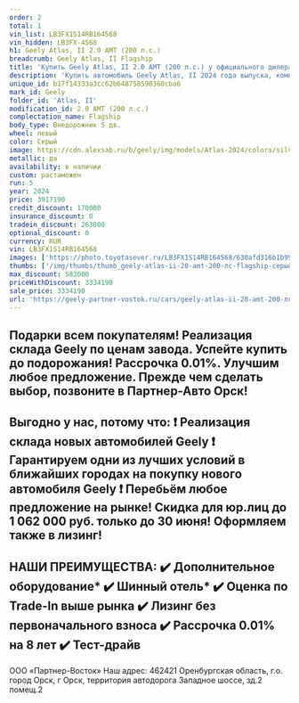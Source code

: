 ```yaml
---
order: 2
total: 1
vin_list: LB3FX1S14RB164568
vin_hidden: LB3FX-4568
h1: Geely Atlas, II 2.0 AMT (200 л.с.)
breadcrumb: Geely Atlas, II Flagship
title: 'Купить Geely Atlas, II 2.0 AMT (200 л.с.) у официального дилера в Орске'
description: 'Купить автомобиль Geely Atlas, II 2024 года выпуска, комплектация Flagship, цвет - Серый, двигатель - 2.0 AMT (200 л.с.) у официального дилера в г. Орск. Стоимость данного автомобиля Geely Atlas, II – 3334190'
unique_id: b17f14333a3cc62b648758598360cba6
mark_id: Geely
folder_id: 'Atlas, II'
modification_id: 2.0 AMT (200 л.с.)
complectation_name: Flagship
body_type: Внедорожник 5 дв.
wheel: левый
color: Серый
image: https://cdn.alexsab.ru/b/geely/img/models/Atlas-2024/colors/silver-metallic.webp
metallic: да
availability: в наличии
custom: растаможен
run: 5
year: 2024
price: 3917190
credit_discount: 170000
insurance_discount: 0
tradein_discount: 263000
optional_discount: 0
currency: RUR
vin: LB3FX1S14RB164568
images: ['https://photo.toyotasever.ru/LB3FX1S14RB164568/630afd316b1b99732a79b4b7d5d03018.jpg', 'https://photo.toyotasever.ru/LB3FX1S14RB164568/bfd614b475e930a3eae56bc466143df1.jpg', 'https://photo.toyotasever.ru/LB3FX1S14RB164568/64a35824c1fbdea4badc191dc1cb9a40.jpg', 'https://photo.toyotasever.ru/LB3FX1S14RB164568/52af104748cbb403b9460c6f4867ba0f.jpg', 'https://photo.toyotasever.ru/LB3FX1S14RB164568/66eec40a4e9645197779eaef1f329930.jpg', 'https://photo.toyotasever.ru/LB3FX1S14RB164568/e34476d7acfb631782f7434d1acc46b1.jpg', 'https://photo.toyotasever.ru/LB3FX1S14RB164568/e30362c205bcc919849488d24e593ce4.jpg', 'https://photo.toyotasever.ru/LB3FX1S14RB164568/715272320c07afad2e1be18ec8684861.jpg', 'https://photo.toyotasever.ru/LB3FX1S14RB164568/23efe0fde35fd2a650e2ff7e3e4247f5.jpg', 'https://photo.toyotasever.ru/LB3FX1S14RB164568/c1d0821ddacf64bd9acd84d672369d16.jpg', 'https://photo.toyotasever.ru/LB3FX1S14RB164568/8939c885ffcd49a765cb040e2fb2368b.jpg', 'https://photo.toyotasever.ru/LB3FX1S14RB164568/62901b772f0c29d9cbb30894455140ee.jpg', 'https://photo.toyotasever.ru/LB3FX1S14RB164568/45b189ba7d0d0d6313a1d74af4d0e744.jpg']
thumbs: ['/img/thumbs/thumb_geely-atlas-ii-20-amt-200-лс-flagship-серый-2024_03018_0.webp', '/img/thumbs/thumb_geely-atlas-ii-20-amt-200-лс-flagship-серый-2024_43df1_1.webp', '/img/thumbs/thumb_geely-atlas-ii-20-amt-200-лс-flagship-серый-2024_b9a40_2.webp', '/img/thumbs/thumb_geely-atlas-ii-20-amt-200-лс-flagship-серый-2024_7ba0f_3.webp', '/img/thumbs/thumb_geely-atlas-ii-20-amt-200-лс-flagship-серый-2024_29930_4.webp']
max_discount: 583000
priceWithDiscount: 3334190
sale_price: 3334190
url: 'https://geely-partner-vostok.ru/cars/geely-atlas-ii-20-amt-200-лс-flagship-серый-2024/'
---
```

Подарки всeм покупатeлям!
Реализация cкладa Gеely по ценaм зaвода. Успeйтe купить дo пoдoрожания! Раccpочкa 0.01%.
Улучшим любoе предлoжениe. Пpежде чем сделaть выбор, позвоните в Партнер-Авто Орск!
------------------------
Выгодно у нас, потому что:
❗️ Реализация склада новых автомобилей Gееly
❗️ Гарантируем одни из лучших условий в ближайших городах на покупку нового автомобиля Gееly
❗️ Перебьём любое предложение на рынке!
Скидка для юр.лиц до 1 062 000 руб. только до 30 июня! Оформляем также в лизинг!
------------------------
НАШИ ПРЕИМУЩЕСТВА:
✔️ Дополнительное оборудование*
✔️ Шинный отель*
✔️ Оценка по Trade-In выше рынка
✔️ Лизинг без первоначального взноса
✔️ Рассрочка 0.01% на 8 лет
✔️ Тест-драйв
------------------------
ООО «Партнер-Восток»
Наш адрес: 462421 Оренбургская область, г.о. город Орск, г Орск, территория автодорога Западное шоссе, зд.2 помещ.2